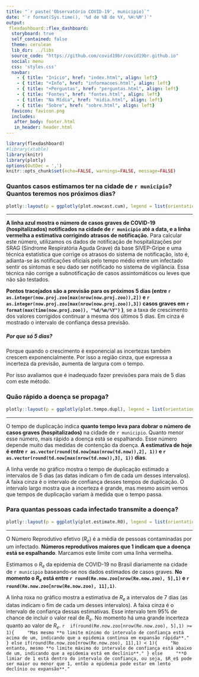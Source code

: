 ```yaml
---
title: "`r paste('Observatório COVID-19', municipio)`"
date: "`r format(Sys.time(), '%d de %B de %Y, %H:%M')`"
output:
 flexdashboard::flex_dashboard:
  storyboard: true
  self_contained: false
  theme: cerulean
  lib_dir: ../libs
  source_code: "https://github.com/covid19br/covid19br.github.io"
  social: menu
  css: 'styles.css'
  navbar:
    - { title: "Início", href: "index.html", align: left}
    - { title: "+Info", href: "informacoes.html", align: left}
    - { title: "+Perguntas", href: "perguntas.html", align: left}
    - { title: "Fontes", href: "fontes.html", align: left}
    - { title: "Na Mídia", href: "midia.html", align: left}
    - { title: "Sobre", href: "sobre.html", align: left}
  favicon: favicon.png
  includes:
   after_body: footer.html
   in_header: header.html
---
```


```r
library(flexdashboard)
#library(xtable)
library(knitr)
library(plotly)
options(OutDec = ',')
knitr::opts_chunk$set(echo=FALSE, warnings=FALSE, message=FALSE)
```


### Quantos casos estimamos ter na cidade de `r municipio`? Quantos teremos nos próximos dias?

```r

plotly::layout(p = ggplotly(plot.nowcast.cum), legend = list(orientation = "h", valign = "middle", y = 1.05))

```

***

**A linha azul mostra o número de casos graves de COVID-19 (hospitalizados) notificados na cidade de `r municipio` até a data, e a linha vermelha a estimativa corrigindo atrasos de notificação.** Para calcular este número, utilizamos os dados de notificação de hospitalizações por SRAG (Síndrome Respiratória Aguda Grave) da base SIVEP-Gripe e uma técnica estatística que corrige os atrasos do sistema de notificação, isto é, adianta-se às notificações oficiais pelo tempo médio entre um infectado sentir os sintomas e seu dado ser notificado no sistema de vigilância. Essa técnica não corrige a subnotificação de casos assintomáticos ou leves que não são testados.

**Pontos tracejados são a previsão para os próximos 5 dias (entre 
`r  as.integer(now.proj.zoo[max(nrow(now.proj.zoo)),2])` e 
`r as.integer(now.proj.zoo[max(nrow(now.proj.zoo)),3])` casos graves em
`r format(max(time(now.proj.zoo)), "%d/%m/%Y")` )**, se a taxa de
crescimento dos valores corrigidos continuar a mesma dos últimos 5 dias. Em
cinza é mostrado o intervalo de confiança dessa previsão.


<h5>Por que só 5 dias?</h5>

Porque quando o crescimento é exponencial as incertezas também crescem
exponencialmente. Por isso a região cinza, que expressa a
incerteza da previsão, aumenta de largura com
o tempo.

Por isso avaliamos que é inadequado fazer
previsões para mais de 5 dias com este método.


### Quão rápido a doença se propaga?

```r

plotly::layout(p = ggplotly(plot.tempo.dupl), legend = list(orientation = "h", valign = "middle", y = 1.05))

```   

***

O tempo de duplicação indica **quanto tempo leva para dobrar o número de casos graves (hospitalizados)** na cidade de `r municipio`. 
Quanto menor esse número, mais rápido a
doença está se espalhando. Esse número depende muito das medidas
de contenção da doença. **A estimativa de hoje é entre 
`r as.vector(round(td.now[max(nrow(td.now)),2], 1))` e 
`r as.vector(round(td.now[max(nrow(td.now)),3], 1))` dias**.

A linha verde no gráfico mostra o tempo de duplicação estimado a
intervalos de 5 dias (as datas indicam o fim de cada um desses
intervalos). A faixa cinza é o intervalo de confiança desses tempos de
duplicação. O intervalo largo mostra que a incerteza é
grande, mas mesmo assim vemos que tempos de duplicação variam à medida
que o tempo passa. 


### Para quantas pessoas cada infectado transmite a doença?

```r

plotly::layout(p = ggplotly(plot.estimate.R0), legend = list(orientation = "h", valign = "middle", y = 1.05))

```

***

O Número Reprodutivo efetivo ($R_e$) é a média de pessoas contaminadas
por um infectado.  **Números reprodutivos maiores que 1 indicam que a
doença está se espalhando**. Marcamos este limite com uma linha vermelha.

Estimamos o $R_e$ da epidemia de COVID-19 no Brasil diariamente na cidade de `r municipio`
baseando-se nos dados estimados de casos graves.
**No momento o $R_e$ está entre 
`r round(Re.now.zoo[nrow(Re.now.zoo), 5],1)` e
 `r round(Re.now.zoo[nrow(Re.now.zoo), 11],1)`**.
 
A linha roxa no gráfico mostra a estimativa de $R_e$ a intervalos de 7
dias (as datas indicam o fim de cada um desses intervalos). A faixa
cinza é o intervalo de confiança dessas estimativas.  Esse intervalo
tem 95% de chance de incluir o valor real de $R_e$. No momento há uma
grande incerteza quanto ao valor de $R_e$. 
`r 
if(round(Re.now.zoo[nrow(Re.now.zoo), 5],1) >= 1){
    "Mas mesmo **o limite mínimo do intervalo de confiança está acima de um, indicando que a
epidemia continua em expansão rápida**."
} else if(round(Re.now.zoo[nrow(Re.now.zoo), 11],1) < 1){
    "No entanto, mesmo **o limite máximo do intervalo de confiança está abaixo de um, indicando que a
epidemia está em declínio**."
} else
    "**O limiar de 1 está dentro do intervalo de confiança, ou seja, $R_e$ pode ser maior ou menor que 1, então a epidemia pode estar em lento declínio ou expansão**."
`

